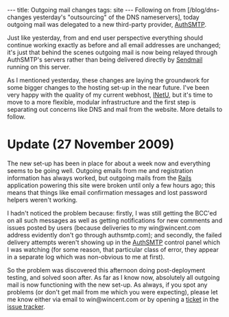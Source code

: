 ---
title: Outgoing mail changes
tags: site
---
Following on from [/blog/dns-changes yesterday's "outsourcing" of the DNS nameservers], today outgoing mail was delegated to a new third-party provider, [http://authsmtp.com/ AuthSMTP].

Just like yesterday, from and end user perspective everything should continue working exactly as before and all email addresses are unchanged; it's just that behind the scenes outgoing mail is now being relayed through AuthSMTP's servers rather than being delivered directly by [[Sendmail]] running on this server.

As I mentioned yesterday, these changes are laying the groundwork for some bigger changes to the hosting set-up in the near future. I've been very happy with the quality of my current webhost, [[INetU]], but it's time to move to a more flexible, modular infrastructure and the first step is separating out concerns like DNS and mail from the website. More details to follow.

= Update (27 November 2009) =

The new set-up has been in place for about a week now and everything seems to be going well. Outgoing emails from me and registration information has always worked, but outgoing mails from the [[Rails]] application powering this site were broken until only a few hours ago; this means that things like email confirmation messages and lost password helpers weren't working.

I hadn't noticed the problem because: firstly, I was still getting the BCC'ed on all such messages as well as getting notifications for new comments and issues posted by users (because deliveries to my win@wincent.com address evidently don't go through authsmtp.com); and secondly, the failed delivery attempts weren't showing up in the [[AuthSMTP]] control panel which I was watching (for some reason, that particular class of error, they appear in a separate log which was non-obvious to me at first).

So the problem was discovered this afternoon doing post-deployment testing, and solved soon after. As far as I know now, absolutely all outgoing mail is now functioning with the new set-up. As always, if you spot any problems (or don't get mail from me which you were expecting), please let me know either via email to win@wincent.com or by opening a [[ticket]] in the [[issue tracker]].
